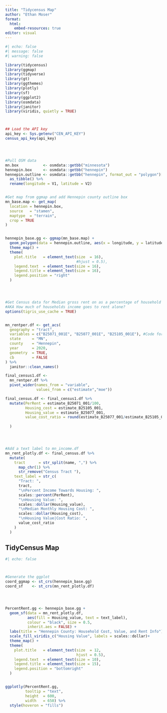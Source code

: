 ---
title: "Tidycensus Map"
author: "Ethan Moser"
format: 
  html:
    embed-resources: true
editor: visual
---

```{r}
#| echo: false
#| message: false
#| warning: false

library(tidycensus)
library(ggmap)
library(tidyverse)
library(gt)
library(ggthemes)
library(plotly)
library(sf)
library(ggplot2)
library(osmdata)
library(janitor)
library(viridis, quietly = TRUE)



## Load the API key
api_key <- Sys.getenv("CEN_API_KEY")
census_api_key(api_key)




#Pull OSM data
mn.box           <- osmdata::getbb("minnesota")
hennepin.box     <- osmdata::getbb("hennepin")
hennepin.outline <- osmdata::getbb("hennepin", format_out = "polygon")[[1]] %>%
  as_tibble() %>%
  rename(longitude = V1, latitude = V2)


#Get map from ggmap and add Hennepin county outline box
mn_base.map <- get_map(
  location = hennepin.box,
  source   = "stamen",
  maptype  = "terrain",
  crop = TRUE
)


hennepin_base.gg <- ggmap(mn_base.map) +
  geom_polygon(data = hennepin.outline, aes(x = longitude, y = latitude), colour = "black", size = 1.6, alpha = 0.1) +
  theme_map() +
  theme(
    plot.title   = element_text(size  = 16),
                                #hjust = 0.5),
    legend.text  = element_text(size = 16),
    legend.title = element_text(size = 16),
    legend.position = "right"
  )




#Get Census data for Median gross rent on as a percentage of household income and monthly housing costs 
#AKA How much of households income goes to rent alone? 
options(tigris_use_cache = TRUE)


mn_rentper.df <- get_acs(
  geography = "tract",
  variables = c("B25071_001E", "B25077_001E", "B25105_001E"), #Code for median income
  state     = "MN",
  county    = "Hennepin",
  year      = 2020,
  geometry  = TRUE,
  cb        = FALSE
) %>%
  janitor::clean_names()

final_census1.df <- 
  mn_rentper.df %>%
  pivot_wider(names_from = "variable", 
              values_from = c("estimate","moe"))

final_census.df <- final_census1.df %>%
  mutate(PerRent = estimate_B25071_001/100,
         Housing_cost = estimate_B25105_001, 
         Housing_value = estimate_B25077_001, 
         value_cost_ratio = round(estimate_B25077_001/estimate_B25105_001,1)
         
  )




#Add a text label to mn_income.df
mn_rent_plotly.df <- final_census.df %>%
  mutate(
    tract      = str_split(name, ",") %>%
      map_chr(1) %>%
      str_remove("Census Tract "),
    text_label = str_c(
      "Tract: ",
      tract,
      "\nPercent Income Towards Housing: ",
      scales::percent(PerRent),
      "\nHousing Value: ", 
      scales::dollar(Housing_value),
      "\nMedian Monthly Housing Cost: ",
      scales::dollar(Housing_cost),
      "\nHousing Value|Cost Ratio: ",
      value_cost_ratio
    )
  )
```

## TidyCensus Map

```{r}
#| echo: false



#Generate the ggplot
coord_ggmap <- st_crs(hennepin_base.gg) 
coord_sf    <- st_crs(mn_rent_plotly.df) 




PercentRent.gg <- hennepin_base.gg + 
  geom_sf(data = mn_rent_plotly.df, 
          aes(fill = Housing_value, text = text_label),
          colour = "black", size = 0.5,
          inherit.aes = FALSE) + 
  labs(title = "Hennepin County: Household Cost, Value, and Rent Info") + 
  scale_fill_viridis_c("Housing Value", labels = scales::dollar)+
  theme_map() +
  theme(
    plot.title   = element_text(size  = 12,
                                hjust = 0.5),
    legend.text  = element_text(size = 10),
    legend.title = element_text(size = 15),
    legend.position = "bottomright"
  )


ggplotly(PercentRent.gg,
         tooltip = "text",
         height  = 600,
         width   = 650) %>%
  style(hoveron = "fills")



```
